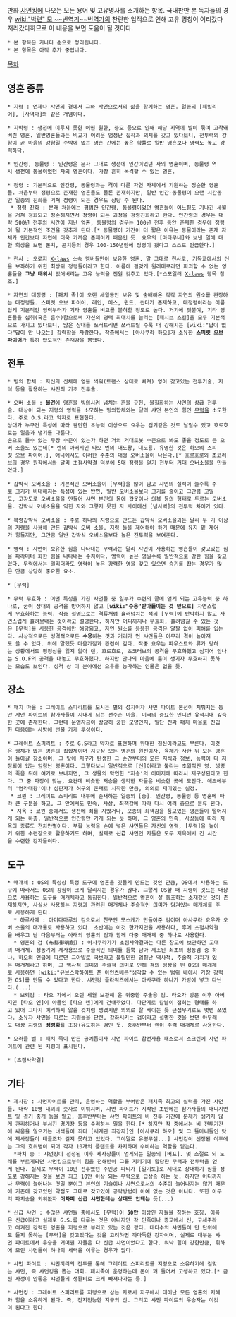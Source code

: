 만화 [[샤먼킹]]에 나오는 모든 용어 및 고유명사를 소개하는 항목. 국내판만 본 독자들의 경우 [[wiki:"박련" 모 ~~번역기~~번역가]]의 찬란한 업적으로 인해 고유 명칭이 이리갔다 저리갔다하므로 이 내용을 보면 도움이 될 것이다.

 * 본 항목은 가나다 순으로 정리됩니다.
 * 본 항목은 아직 추가 중입니다.

[[목차]]

== 영혼 종류 ==
 * 지령 : 언제나 샤먼의 곁에서 그와 샤먼으로서의 삶을 함께하는 영혼. 일종의 [패밀리어], [사역마]와 같은 개념이다. 

 * 지박령 : 생전에 이루지 못한 어떤 원한, 증오 등으로 인해 해당 지역에 발이 묶여 고착돼버린 영혼. 일반영혼들과는 비교가 어려운 엄청난 집착과 의지를 갖고 있다보니, 전투력의 강함이 곧 마음의 강함일 수밖에 없는 영혼 간에는 높은 확률로 일반 영혼보다 영력도 높고 강력하다.

 * 인간령, 동물령 : 인간령은 문자 그대로 생전에 인간이었던 자의 영혼이며, 동물령 역시 생전에 동물이었던 자의 영혼이다. 가장 흔히 목격할 수 있는 영혼.

 * 정령 : 기본적으로 인간령, 동물령과는 격이 다른 자연 자체에서 기원하는 정순한 영혼들. 처음부터 정령으로 존재한 영혼들도 물론 존재하지만, 일반 인간-동물령이 오랜 시간동안 일종의 진화를 거쳐 정령이 되는 경우도 상당 수 된다.
  * 정령 진화 : 본래 처음에는 평범한 인간령, 동물령이었던 영혼들이 어느정도 기나긴 세월을 거쳐 정화되고 정순해지면서 정령이 되는 과정을 정령진화라고 한다. 인간령의 경우는 대략 500년 전후의 시간이 지난 영혼, 동물령의 경우는 100년 전후 동안 존재한 경우에 정령이 될 기본적인 조건을 갖추게 된다.[* 동물령이 기간이 더 짧은 이유는 동물이라는 존재 자체가 인간보다 자연에 더욱 가까운 존재이기 때문인 듯. 요우의 [마타무네]와 보낸 일에 대한 회상을 보면 폰치, 콘치등의 경우 100-150년만에 정령이 됐다고 스스로 언급한다.]

 * 천사 : 오로지 [[X-laws]] 소속 멤버들만이 보유한 영혼. 말 그대로 천사로, 기독교에서의 신을 보좌하기 위한 최상위 정령들이라고 한다. 이름에 걸맞게 원래대로라면 파괴할 수 없는 영혼들을 '''그냥 태워서''' 없애버리는 고유 능력을 전원 갖추고 있다.[*스포일러 [[X-laws]] 항목 참조.]

 * 자연의 대정령 : [패치 족]이 오랜 세월동안 보유 및 숭배해온 각각 자연의 원소를 관장하는 대정령들. 스피릿 오브 파이어, 레인, 어스, 윈드, 썬더가 존재하고, 대정령이라는 이름답게 기본적인 영력부터가 기타 영혼들 비교를 불허할 정도로 높다. 거기에 덧붙여, 기타 영혼들을 섭취(혹은 흡수)함으로써 자신의 영력 최대치를 늘리는 [패시브 스킬]을 모두 기본적으로 가지고 있다보니, 많은 상대를 쓰러트리면 쓰러트릴 수록 더 강해지는 [wiki:"답이 없다"답이 안 나오는] 강력함을 자랑한다. 작중에서는 [아사쿠라 하오]가 소유한 '''스피릿 오브 파이어'''가 특히 압도적인 존재감을 뽐냈다.

== 전투 ==

 * 빙의 합체 : 자신의 신체에 영을 씌워(트랜스 상태로 빠져) 영이 갖고있는 전투기술, 지식 등을 활용하는 샤먼의 기초 전투술. 

 * 오버 소울 : '''물건'''에 영혼을 빙의시켜 넘치는 혼을 구현, 물질화하는 샤먼의 상급 전투술. 대상이 되는 지령의 영력을 소모하는 빙의합체와는 달리 샤먼 본인의 힘인 [[무력]]을 소모한다. 주로 O.S.라고 약자로 표현한다.
 상대가 누구건 특성에 따라 웬만한 초능력 이상으로 요우는 검기같은 것도 날릴수 있고 호로호로는 얼음과 냉기를 다룬다.
 손으로 들수 있는 무장 수준이 있는가 하면 거의 거대로봇 수준으로 봐도 좋을 정도로 큰 오버 소울도 있는데[* 렌의 아버지인 타오 엔의 대도왕, 대도룡. 유명한 것은 하오의 스피릿 오브 파이어.], 애니에서도 이러한 수준의 대형 오버소울이 나온다.[* 호로호로와 초코러브의 경우 원작에서와 달리 초점사약결 덕분에 5대 정령을 얻기 전부터 거대 오버소울을 만들었다.]

 * 갑박식 오버소울 : 기본적인 오버소울이 [무력]을 많이 담고 샤먼의 실력이 늘수록 주로 크기가 비대해지는 특성이 있는 반면, 일반 오버소울보다 크기를 줄이고 그만큼 고밀도, 고강도로 오버소울을 만들어 샤먼 본인의 몸에 갑옷이나 의복 등의 형태로 두르는 오버소울. 갑박식 오버소울을 익힌 자와 그렇지 못한 자 사이에선 [넘사벽]의 전투력 차이가 있다.

 * 복령갑박식 오버소울 : 주로 하나의 지령으로 만드는 갑박식 오버소울과는 달리 두 기 이상의 지령을 사용해 만든 갑박식 오버 소울. 지령 둘을 제어해야 하기 때문에 유지 밑 제어가 힘들지만, 그만큼 일반 갑박식 오버소울보다 높은 전투력을 보여준다.

 * 영력 : 샤먼이 보유한 힘을 나타내는 무력과는 달리 샤먼이 사용하는 영혼들이 갖고있는 힘을 파라미터 화한 힘을 나타내는 수치이다. 영력이 높은 영일수록 일반적으로 강한 힘을 갖고있다. 무력에서는 밀리더라도 영력이 높은 강력한 영을 갖고 있으면 승기를 잡는 경우가 많은 만큼 상당히 중요한 요소.

 * [무력]

 * 무력 무효화 : 어떤 특성을 가진 사먼들 중 일부가 수련의 끝에 얻게 되는 고유능력 중 하나로, 굳이 상대의 공격을 방어하지 않고 '''[wiki:"수용"받아들이는 것 만으로]''' 자연스럽게 무효화하는 능력. 작중 설명으로는 격류처럼 흘러넘치는 적의 [무력]에 반박하지 않고 자연스럽게 흘려보내는 것이라고 설명한다. 하지만 어디까지나 무효화, 흘려넘길 수 있는 것은 [무력]을 사용한 공격에만 해당되고, 자연 원소를 응용한 공격은 얄짤 없이 피해를 입는다. 사상적으로든 성격적으로든 '''수용'''하는 것과 거리가 먼 샤먼들은 아무리 격이 높아져도 쓸 수 없다. 위에 말했듯 마음가짐과 관련이 깊다. 작중 요우는 파우스트와 류가 당하는 상황에서도 평정심을 잃지 않아 렌, 호로호로, 초코러브의 공격을 무효화했고 심지어 안나는 S.O.F의 공격을 대놓고 무효화했다. 하지만 안나의 마음에 틈이 생기자 무효하지 못하는 모습도 보인다. 성격 상 이 분야에선 요우를 능가하는 인물은 없을 듯.



== 장소 ==
 * 패치 마을 : 그레이트 스피리트를 모시는 별의 성지이자 샤먼 파이트 본선이 치뤄지는 동안 샤먼 파이트의 참가자들이 지내게 되는 선수촌 마을. 미국의 중요한 인디언 유적지대 깊숙한 곳에 존재한다. 그런데 운영자금이 상당히 궁한 모양인지, 일단 진짜 패치 마을로 진입한 다음에는 사방에 선물 가게 투성이다.

 * 그레이트 스피리트 : 주로 G.S라고 약자로 표현하며 위대한 정신이라고도 부른다. 이것은 형체가 없는 영혼의 집합체이며 지구상 모든 영혼의 원천이자, 육체가 사한 뒤 모든 영혼이 돌아갈 장소이며, 그 탓에 지구가 탄생한 그 순간부터의 모든 지식과 정보, 능력이 다 저장되어 있는 엄청난 영혼이다. 그렇다보니 일반적으로 [신]이라고 불리는 초월적인 영. 생명의 죽음 뒤에 여기로 보내지면, 그 생물의 막연한 '저승'의 이미지에 따라서 재구성된다고 한다. 그 중 파장이 맞는, 요컨데 비슷한 저승을 생각한 자들은 비슷한 곳에 모인다. 애초에부터 '염라대왕'이나 심판자가 허구의 존재로 시작한 만큼, 의외로 재미있는 설정.
  * 코뮌 : 그레이트 스피리트 내부에 존재하는 일종의 [층]. 인간령, 동물령 등 영혼에 따라 큰 구분을 하고, 그 안에서도 민족, 사상, 죄책감에 따라 다시 여러 층으로 분류 된다. 
  * 지옥 : 코뮌 중에서도 생전에 죄를 지었거나, 모종의 죄책감을 품고있는 영혼들이 떨어지게 되는 하층. 일반적으로 인간령만 가게 되는 듯 하며, 그 영혼의 민족, 사상등에 따라 지옥의 종류도 천차만별이다. 부활 능력을 손에 넣은 샤먼들은 자신의 영력, [무력]을 높이기 위한 수련장으로 활용하기도 하며, 실제로 '''신급''' 샤먼인 자들은 모두 지옥에서 긴 시간을 수련한 강자들이다.  

== 도구 ==
 * 매개체 : OS의 특성상 특정 도구에 영혼을 깃들게 만드는 것인 만큼, OS에서 사용하는 도구에 따라서도 OS의 강함이 크게 달리지는 경우가 많다. 그렇게 OS할 때 지령이 깃드는 대상으로 사용하는 도구를 매개체라고 통칭한다. 일반적으로 영혼이 잘 동조하는 소재같은 것이 존재하지만, 사실상 사용하는 지령과 관련된 매개체나 주술적인 의미가 담겨있는 매개체를 주로 사용하게 된다.
   * 하루사메 : 아미다마루의 검으로서 친구인 모스케가 만들어준 검이며 아사쿠라 요우가 오버 소울의 매개물로 사용하고 있다. 초반에는 이것 한가지만을 사용하다, 후에 초점사약결을 배우고 난 다음부터는 아래의 영혼의 검과 함께 다중 매개체 중 하나로 사용한다.
   * 영혼의 검 (布都御魂劍) : 아사쿠라가가 초점사약결과는 다른 창고에 보관하던 고대의 매개체. 청동기에 제사용으로 주술적인 의미를 듬뿍 담아 제조된 최초의 청동검 중 하나. 하오의 언급에 따르면 그야말로 국보라고 불릴만한 엄청난 역사적, 주술적 가치가 있는 매개체라고 하며, 그 역사적 의미와 주술적 의미로 인해 검의 형상을 띈 OS의 매개체로 사용하면 [wiki:"유브스탁하이트 폰 아인츠베른"생각할 수 있는 범위 내에서 가장 강력한 OS]를 만들 수 있다고 한다. 샤먼킹 플라워즈에서는 아사쿠라 하나가 가방에 넣고 다닌다.(...)
   * 보뢰검 : 타오 가에서 오랜 세월 보관해 온 귀중한 주술용 검. 타오가 방문 이후 아버지인 [타오 옌]이 아들인 [타오 렌]에게 건내주었다. 다단계로 칼날이 접히는 형태를 하고 있어 그다지 예리하지 않을 것처럼 생겼지만 의외로 잘 베이는 듯 근접무기로도 몇번 쓰였다. 소유자 샤먼을 따르는 지령들을 단련, 강화시키는 검이라고 설명한 것을 보면 아무래도 대상 지령의 '''정령화'''를 조장+유도하는 검인 듯. 중후반부터 렌이 주력 매개체로 사용한다.

 * 오러클 벨 : 패치 족이 만든 공예품이자 샤먼 파이트 참전자용 패스로서 스크린에 샤먼 파이트에 관련 된 지령이 표시된다.

 * [초점사약결]

== 기타 ==
 * 제사장 : 샤먼파이트를 관리, 운영하는 역할을 부여받은 패치족 최고의 실력을 가진 샤먼들. 대략 10명 내외의 숫자로 이뤄지며, 샤먼 파이트가 시작된 초반에는 참가자들의 매니지먼트 및 경기 중개 등을 맡고, 중후반부터는 샤먼 파이트의 비 전투 기간에 문제가 생기지 않게 관리하거나 부서진 경기장 등을 수리하는 일을 한다.[* 하지만 작 중에서는 비 전투기간에 싸움을 일으키는 녀석들이 죄다 [세계관 최강자]인 [아사쿠라 하오] 및 그 똘마니들인 탓에 제사장들이 태클조차 걸지 못하고 있었다. 그야말로 유명무실...] 샤먼킹이 선정된 이후에는 그의 호위병이 되어 각자 10개의 플랜트를 차지하며 수비하는 역할을 맡는다. 
   *파치 송 : 샤먼킹이 선정된 이후 제사장들이 얻게되는 일종의 [버프]. 몇 소절로 되 노래를 부르게되면 샤먼킹으로부터 힘을 전해받아 그를 지키기에 합당한 무력과 전투력을 얻게 된다. 실제로 무력이 10만 전후였던 주인공 파티가 [일기토]로 제대로 상대하기 힘들 정도로 강해지는 것을 보면 최고 10만 이상 되는 무력으로 급상승 하는 듯. 하지만 어디까지나 무력이 늘어나는 것일 뿐이고 본인의 기술이나 샤먼으로서의 수준이 늘어나지는 않기 때문에 기존에 갖고있던 약점도 그대로 갖고있어 공략방법이 아예 없는 것은 아니다. 또한 아무리 파치송을 외워봤자 '''어차피 신급 샤먼한테는 상대도 안돼는''' 듯(...)

 * 신급 샤먼 : 수많은 샤먼들 중에서도 [무력]이 '''50만''' 이상인 자들을 칭하는 호칭. 이름은 신급이라고 실제로 G.S.를 다루는 것은 아니지만 각 민족이나 종교에서 신, 구세주라고 여겨진 강력한 영혼을 지령으로 부리고 있는 것은 같다. 대다수의 샤먼들이 만 단위에도 들지 못하는 [무력]을 갖고있다는 것을 고려하면 까마득한 강자이며, 실제로 대부분 샤먼 파이트에서 우승을 거머쥔 자들은 다 신급 샤먼이었다고 한다. 워냑 힘이 강한만큼, 휘하에 모인 샤먼들이 하나의 세력을 이루는 경우가 많다.

 * 샤먼 파이트 : 샤먼끼리의 전투를 통해 그레이트 스피리트를 지령으로 소유하기에 걸맞는 샤먼, 즉 샤먼킹을 뽑는 대회. 패치족이 운영하는데 돈이 꽤 들어서 고생하고 있다.[* 금전 사정이 안좋은 샤먼들의 생활비로 크게 빠져나가는 등.]

 * 샤먼킹 : 그레이트 스피리트를 지령으로 삼는 자로서 지구에서 태어난 모든 영혼의 지혜와 힘을 소유하게 된다. 즉, 전지전능한 지구의 신. 그리고 샤먼 파이트의 우승자는 이것이 된다고 한다.
